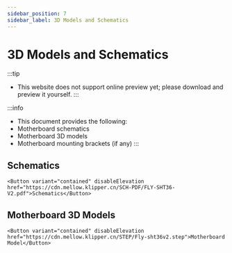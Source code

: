 ```yaml
---
sidebar_position: 7
sidebar_label: 3D Models and Schematics
---
```




# 3D Models and Schematics


:::tip
* This website does not support online preview yet; please download and preview it yourself.
:::

:::info
* This document provides the following:
* Motherboard schematics
* Motherboard 3D models
* Motherboard mounting brackets (if any)
:::

## Schematics

    <Button variant="contained" disableElevation href="https://cdn.mellow.klipper.cn/SCH-PDF/FLY-SHT36-V2.pdf">Schematics</Button>


## Motherboard 3D Models

    <Button variant="contained" disableElevation href="https://cdn.mellow.klipper.cn/STEP/Fly-sht36v2.step">Motherboard Model</Button>